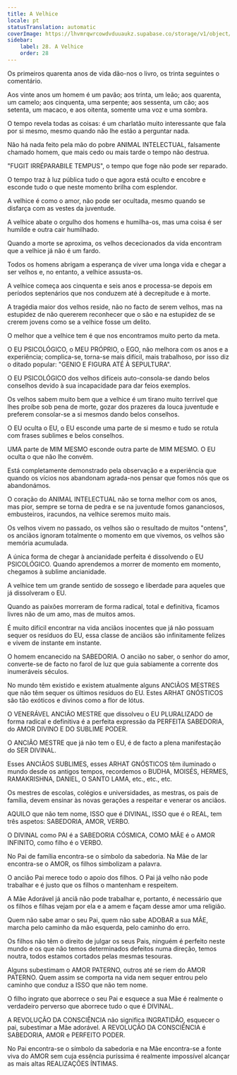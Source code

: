 ```yaml
---
title: A Velhice
locale: pt
statusTranslation: automatic
coverImage: https://lhvmrqwrcowdvduuaukz.supabase.co/storage/v1/object/public/strapi-uploads/small_cover-educacion-fundamental.webp-2d51a7828a2b1309555be27f7e2a61a0.webp
sidebar:
    label: 28. A Velhice
    order: 28
---
```

Os primeiros quarenta anos de vida dão-nos o livro, os trinta seguintes o comentário.

Aos vinte anos um homem é um pavão; aos trinta, um leão; aos quarenta, um camelo; aos cinquenta, uma serpente; aos sessenta, um cão; aos setenta, um macaco, e aos oitenta, somente uma voz e uma sombra.

O tempo revela todas as coisas: é um charlatão muito interessante que fala por si mesmo, mesmo quando não lhe estão a perguntar nada.

Não há nada feito pela mão do pobre ANIMAL INTELECTUAL, falsamente chamado homem, que mais cedo ou mais tarde o tempo não destrua.

"FUGIT IRRÉPARABILE TEMPUS", o tempo que foge não pode ser reparado.

O tempo traz à luz pública tudo o que agora está oculto e encobre e esconde tudo o que neste momento brilha com esplendor.

A velhice é como o amor, não pode ser ocultada, mesmo quando se disfarça com as vestes da juventude.

A velhice abate o orgulho dos homens e humilha-os, mas uma coisa é ser humilde e outra cair humilhado.

Quando a morte se aproxima, os velhos dececionados da vida encontram que a velhice já não é um fardo.

Todos os homens abrigam a esperança de viver uma longa vida e chegar a ser velhos e, no entanto, a velhice assusta-os.

A velhice começa aos cinquenta e seis anos e processa-se depois em períodos septenários que nos conduzem até à decrepitude e à morte.

A tragédia maior dos velhos reside, não no facto de serem velhos, mas na estupidez de não quererem reconhecer que o são e na estupidez de se crerem jovens como se a velhice fosse um delito.

O melhor que a velhice tem é que nos encontramos muito perto da meta.

O EU PSICOLÓGICO, o MEU PRÓPRIO, o EGO, não melhora com os anos e a experiência; complica-se, torna-se mais difícil, mais trabalhoso, por isso diz o ditado popular: "GENIO E FIGURA ATÉ À SEPULTURA".

O EU PSICOLÓGICO dos velhos difíceis auto-consola-se dando belos conselhos devido à sua incapacidade para dar feios exemplos.

Os velhos sabem muito bem que a velhice é um tirano muito terrível que lhes proíbe sob pena de morte, gozar dos prazeres da louca juventude e preferem consolar-se a si mesmos dando belos conselhos.

O EU oculta o EU, o EU esconde uma parte de si mesmo e tudo se rotula com frases sublimes e belos conselhos.

UMA parte de MIM MESMO esconde outra parte de MIM MESMO. O EU oculta o que não lhe convém.

Está completamente demonstrado pela observação e a experiência que quando os vícios nos abandonam agrada-nos pensar que fomos nós que os abandonámos.

O coração do ANIMAL INTELECTUAL não se torna melhor com os anos, mas pior, sempre se torna de pedra e se na juventude fomos gananciosos, embusteiros, iracundos, na velhice seremos muito mais.

Os velhos vivem no passado, os velhos são o resultado de muitos "ontens", os anciãos ignoram totalmente o momento em que vivemos, os velhos são memória acumulada.

A única forma de chegar à ancianidade perfeita é dissolvendo o EU PSICOLÓGICO. Quando aprendemos a morrer de momento em momento, chegamos à sublime ancianidade.

A velhice tem um grande sentido de sossego e liberdade para aqueles que já dissolveram o EU.

Quando as paixões morreram de forma radical, total e definitiva, ficamos livres não de um amo, mas de muitos amos.

É muito difícil encontrar na vida anciãos inocentes que já não possuam sequer os resíduos do EU, essa classe de anciãos são infinitamente felizes e vivem de instante em instante.

O homem encanecido na SABEDORIA. O ancião no saber, o senhor do amor, converte-se de facto no farol de luz que guia sabiamente a corrente dos inumeráveis séculos.

No mundo têm existido e existem atualmente alguns ANCIÃOS MESTRES que não têm sequer os últimos resíduos do EU. Estes ARHAT GNÓSTICOS são tão exóticos e divinos como a flor de lótus.

O VENERÁVEL ANCIÃO MESTRE que dissolveu o EU PLURALIZADO de forma radical e definitiva é a perfeita expressão da PERFEITA SABEDORIA, do AMOR DIVINO E DO SUBLIME PODER.

O ANCIÃO MESTRE que já não tem o EU, é de facto a plena manifestação do SER DIVINAL.

Esses ANCIÃOS SUBLIMES, esses ARHAT GNÓSTICOS têm iluminado o mundo desde os antigos tempos, recordemos o BUDHA, MOISÉS, HERMES, RAMAKRISHNA, DANIEL, O SANTO LAMA, etc., etc., etc.

Os mestres de escolas, colégios e universidades, as mestras, os pais de família, devem ensinar às novas gerações a respeitar e venerar os anciãos.

AQUILO que não tem nome, ISSO que é DIVINAL, ISSO que é o REAL, tem três aspetos: SABEDORIA, AMOR, VERBO.

O DIVINAL como PAI é a SABEDORIA CÓSMICA, COMO MÃE é o AMOR INFINITO, como filho é o VERBO.

No Pai de família encontra-se o símbolo da sabedoria. Na Mãe de lar encontra-se o AMOR, os filhos simbolizam a palavra.

O ancião Pai merece todo o apoio dos filhos. O Pai já velho não pode trabalhar e é justo que os filhos o mantenham e respeitem.

A Mãe Adorável já anciã não pode trabalhar e, portanto, é necessário que os filhos e filhas vejam por ela e a amem e façam desse amor uma religião.

Quem não sabe amar o seu Pai, quem não sabe ADOBAR a sua MÃE, marcha pelo caminho da mão esquerda, pelo caminho do erro.

Os filhos não têm o direito de julgar os seus Pais, ninguém é perfeito neste mundo e os que não temos determinados defeitos numa direção, temos noutra, todos estamos cortados pelas mesmas tesouras.

Alguns subestimam o AMOR PATERNO, outros até se riem do AMOR PATERNO. Quem assim se comporta na vida nem sequer entrou pelo caminho que conduz a ISSO que não tem nome.

O filho ingrato que aborrece o seu Pai e esquece a sua Mãe é realmente o verdadeiro perverso que aborrece tudo o que é DIVINAL.

A REVOLUÇÃO DA CONSCIÊNCIA não significa INGRATIDÃO, esquecer o pai, subestimar a Mãe adorável. A REVOLUÇÃO DA CONSCIÊNCIA é SABEDORIA, AMOR e PERFEITO PODER.

No Pai encontra-se o símbolo da sabedoria e na Mãe encontra-se a fonte viva do AMOR sem cuja essência puríssima é realmente impossível alcançar as mais altas REALIZAÇÕES ÍNTIMAS.


